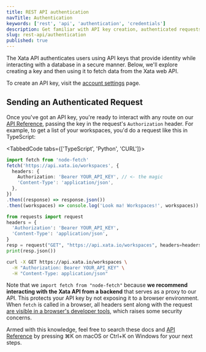 ```yaml
---
title: REST API authentication
navTitle: Authentication
keywords: ['rest', 'api', 'authentication', 'credentials']
description: Get familiar with API key creation, authenticated requests, and backend proxies in Xata
slug: rest-api/authentication
published: true
---
```


The Xata API authenticates users using API keys that provide identity while interacting with a database in a secure manner. Below, we'll explore creating a key and then using it to fetch data from the Xata web API.

To create an API key, visit the [account settings](https://app.xata.io/settings) page.

## Sending an Authenticated Request

Once you've got an API key, you're ready to interact with any route on our [API Reference](/docs/api-reference/user), passing the key in the request's `Authorization` header. For example, to get a list of your workspaces, you'd do a request like this in TypeScript:

<TabbedCode tabs={['TypeScript', 'Python', 'CURL']}>
```ts
import fetch from 'node-fetch'
fetch('https://api.xata.io/workspaces', {
  headers: {
    Authorization: 'Bearer YOUR_API_KEY', // <- the magic
    'Content-Type': 'application/json',
  },
})
.then((response) => response.json())
.then((workspaces) => console.log('Look ma! Workspaces!', workspaces))
```
```python
from requests import request
headers = {
  'Authorization': 'Bearer YOUR_API_KEY',
  'Content-Type': 'application/json',
}
resp = request("GET", "https://api.xata.io/workspaces", headers=headers)
print(resp.json())
```
```bash
curl -X GET https://api.xata.io/workspaces \
  -H "Authorization: Bearer YOUR_API_KEY" \
  -H "Content-Type: application/json"
```
</TabbedCode>

Note that we `import fetch from "node-fetch"` because **we recommend interacting with the Xata API from a backend** that serves as a proxy to our API. This protects your API key by not exposing it to a browser environment. When `fetch` is called in a browser, all headers sent along with the request [are visible in a browser's developer tools](https://stackoverflow.com/questions/4423061/how-can-i-view-http-headers-in-google-chrome), which raises some security concerns.

Armed with this knowledge, feel free to search these docs and [API Reference](/docs/api-reference/user) by pressing ⌘K on macOS or Ctrl+K on Windows for your next steps.
